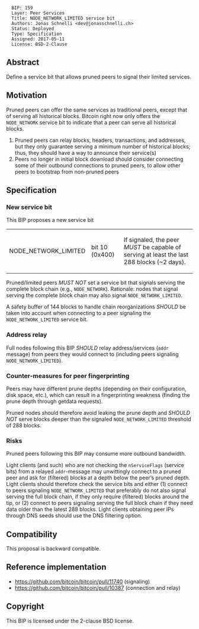 <pre>
  BIP: 159
  Layer: Peer Services
  Title: NODE_NETWORK_LIMITED service bit
  Authors: Jonas Schnelli <dev@jonasschnelli.ch>
  Status: Deployed
  Type: Specification
  Assigned: 2017-05-11
  License: BSD-2-Clause
</pre>

== Abstract ==

Define a service bit that allows pruned peers to signal their limited services.

==Motivation==

Pruned peers can offer the same services as traditional peers, except that of serving all historical blocks.
Bitcoin right now only offers the <code>NODE_NETWORK</code> service bit to indicate that a peer can serve
all historical blocks.
# Pruned peers can relay blocks, headers, transactions, and addresses, but they only guarantee serving a minimum number of historical blocks; thus, they should have a way to announce their service(s)
# Peers no longer in initial block download should consider connecting some of their outbound connections to pruned peers, to allow other peers to bootstrap from non-pruned peers

== Specification ==

=== New service bit ===

This BIP proposes a new service bit

{|class="wikitable"
|-
| NODE_NETWORK_LIMITED || bit 10 (0x400) || If signaled, the peer <I>MUST</I> be capable of serving at least the last 288 blocks (~2 days).
|}

Pruned/limited peers <I>MUST NOT</I> set a service bit that signals serving the complete block chain (e.g., <code>NODE_NETWORK</code>). Rationale: nodes that signal serving the complete block chain may also signal <code>NODE_NETWORK_LIMITED</code>.

A safety buffer of 144 blocks to handle chain reorganizations <I>SHOULD</I> be taken into account when connecting to a peer signaling the <code>NODE_NETWORK_LIMITED</code> service bit.

=== Address relay ===

Full nodes following this BIP <I>SHOULD</I> relay address/services (<code>addr</code> message) from peers they would connect to (including peers signaling <code>NODE_NETWORK_LIMITED</code>).

=== Counter-measures for peer fingerprinting ===

Peers may have different prune depths (depending on their configuration, disk space, etc.), which can result in a fingerprinting weakness (finding the prune depth through getdata requests).

Pruned nodes should therefore avoid leaking the prune depth and <I>SHOULD NOT</I> serve blocks deeper than the signaled <code>NODE_NETWORK_LIMITED</code> threshold of 288 blocks.

=== Risks ===

Pruned peers following this BIP may consume more outbound bandwidth.

Light clients (and such) who are not checking the <code>nServiceFlags</code> (service bits) from a relayed <code>addr</code>-message may unwittingly connect to a pruned peer and ask for (filtered) blocks at a depth below the peer’s pruned depth. Light clients should therefore check the service bits and either (1) connect to peers signaling <code>NODE_NETWORK_LIMITED</code> that preferably do not also signal serving the full block chain, if they only require (filtered) blocks around the tip, or (2) connect to peers signaling serving the full block chain if they need data older than the latest 288 blocks. Light clients obtaining peer IPs through DNS seeds should use the DNS filtering option.

== Compatibility ==

This proposal is backward compatible.

== Reference implementation ==

* https://github.com/bitcoin/bitcoin/pull/11740 (signaling)
* https://github.com/bitcoin/bitcoin/pull/10387 (connection and relay)

== Copyright ==

This BIP is licensed under the 2-clause BSD license.
